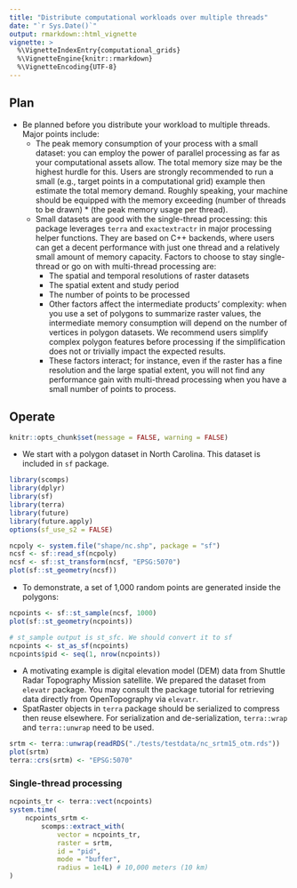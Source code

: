 ```yaml
---
title: "Distribute computational workloads over multiple threads"
date: "`r Sys.Date()`"
output: rmarkdown::html_vignette
vignette: >
  %\VignetteIndexEntry{computational_grids}
  %\VignetteEngine{knitr::rmarkdown}
  %\VignetteEncoding{UTF-8}
---
```


## Plan

- Be planned before you distribute your workload to multiple threads. Major points include:
    - The peak memory consumption of your process with a small dataset: you can employ the power of parallel processing as far as your computational assets allow. The total memory size may be the highest hurdle for this. Users are strongly recommended to run a small (e.g., target points in a computational grid) example then estimate the total memory demand. Roughly speaking, your machine should be equipped with the memory exceeding (number of threads to be drawn) * (the peak memory usage per thread).
    - Small datasets are good with the single-thread processing: this package leverages `terra` and `exactextractr` in major processing helper functions. They are based on C++ backends, where users can get a decent performance with just one thread and a relatively small amount of memory capacity. Factors to choose to stay single-thread or go on with multi-thread processing are:
        - The spatial and temporal resolutions of raster datasets
        - The spatial extent and study period
        - The number of points to be processed
        - Other factors affect the intermediate products' complexity: when you use a set of polygons to summarize raster values, the intermediate memory consumption will depend on the number of vertices in polygon datasets. We recommend users simplify complex polygon features before processing if the simplification does not or trivially impact the expected results. 
        - These factors interact; for instance, even if the raster has a fine resolution and the large spatial extent, you will not find any performance gain with multi-thread processing when you have a small number of points to process.



## Operate
```r
knitr::opts_chunk$set(message = FALSE, warning = FALSE)
```


- We start with a polygon dataset in North Carolina. This dataset is included in `sf` package.

```r
library(scomps)
library(dplyr)
library(sf)
library(terra)
library(future)
library(future.apply)
options(sf_use_s2 = FALSE)


```


```r
ncpoly <- system.file("shape/nc.shp", package = "sf")
ncsf <- sf::read_sf(ncpoly)
ncsf <- sf::st_transform(ncsf, "EPSG:5070")
plot(sf::st_geometry(ncsf))
```

- To demonstrate, a set of 1,000 random points are generated inside the polygons:

```r
ncpoints <- sf::st_sample(ncsf, 1000)
plot(sf::st_geometry(ncpoints))

# st_sample output is st_sfc. We should convert it to sf
ncpoints <- st_as_sf(ncpoints)
ncpoints$pid <- seq(1, nrow(ncpoints))

```

- A motivating example is digital elevation model (DEM) data from Shuttle Radar Topography Mission satellite. We prepared the dataset from `elevatr` package. You may consult the package tutorial for retrieving data directly from OpenTopography via `elevatr`.
- SpatRaster objects in `terra` package should be serialized to compress then reuse elsewhere. For serialization and de-serialization, `terra::wrap` and `terra::unwrap` need to be used.

```r
srtm <- terra::unwrap(readRDS("./tests/testdata/nc_srtm15_otm.rds"))
plot(srtm)
terra::crs(srtm) <- "EPSG:5070"
```


### Single-thread processing
```r
ncpoints_tr <- terra::vect(ncpoints)
system.time(
    ncpoints_srtm <-
        scomps::extract_with(
            vector = ncpoints_tr,
            raster = srtm,
            id = "pid",
            mode = "buffer",
            radius = 1e4L) # 10,000 meters (10 km)
)
```

